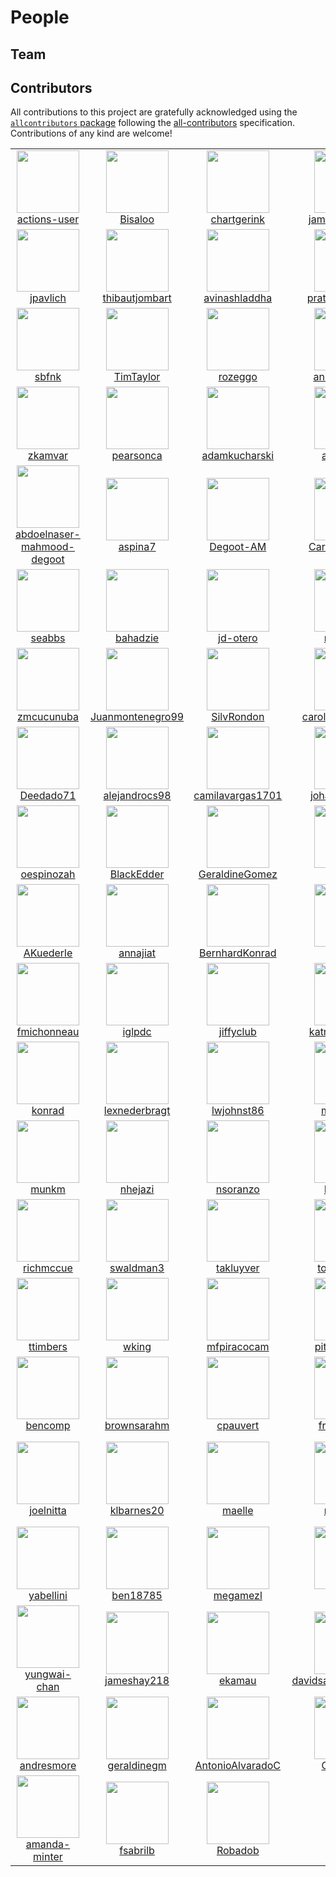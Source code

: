 # People

## Team

## Contributors



<!-- ALL-CONTRIBUTORS-LIST:START - Do not remove or modify this section -->
<!-- prettier-ignore-start -->
<!-- markdownlint-disable -->

All contributions to this project are gratefully acknowledged using the [`allcontributors` package](https://github.com/ropenscilabs/allcontributors) following the [all-contributors](https://allcontributors.org) specification. Contributions of any kind are welcome!

<table>

<tr>
<td align="center">
<a href="https://github.com/actions-user">
<img src="https://avatars.githubusercontent.com/u/65916846?v=4" width="100px;" alt=""/>
</a><br>
<a href="https://github.com/epiverse-trace/varnish/commits?author=actions-user">actions-user</a>
</td>
<td align="center">
<a href="https://github.com/Bisaloo">
<img src="https://avatars.githubusercontent.com/u/10783929?v=4" width="100px;" alt=""/>
</a><br>
<a href="https://github.com/epiverse-trace/varnish/commits?author=Bisaloo">Bisaloo</a>
</td>
<td align="center">
<a href="https://github.com/chartgerink">
<img src="https://avatars.githubusercontent.com/u/2946344?v=4" width="100px;" alt=""/>
</a><br>
<a href="https://github.com/epiverse-trace/varnish/commits?author=chartgerink">chartgerink</a>
</td>
<td align="center">
<a href="https://github.com/jamesmbaazam">
<img src="https://avatars.githubusercontent.com/u/43169674?v=4" width="100px;" alt=""/>
</a><br>
<a href="https://github.com/epiverse-trace/varnish/commits?author=jamesmbaazam">jamesmbaazam</a>
</td>
<td align="center">
<a href="https://github.com/joshwlambert">
<img src="https://avatars.githubusercontent.com/u/46606402?v=4" width="100px;" alt=""/>
</a><br>
<a href="https://github.com/epiverse-trace/varnish/commits?author=joshwlambert">joshwlambert</a>
</td>
</tr>


<tr>
<td align="center">
<a href="https://github.com/jpavlich">
<img src="https://avatars.githubusercontent.com/u/1485744?v=4" width="100px;" alt=""/>
</a><br>
<a href="https://github.com/epiverse-trace/varnish/commits?author=jpavlich">jpavlich</a>
</td>
<td align="center">
<a href="https://github.com/thibautjombart">
<img src="https://avatars.githubusercontent.com/u/10757154?v=4" width="100px;" alt=""/>
</a><br>
<a href="https://github.com/epiverse-trace/varnish/commits?author=thibautjombart">thibautjombart</a>
</td>
<td align="center">
<a href="https://github.com/avinashladdha">
<img src="https://avatars.githubusercontent.com/u/63897300?u=d687a1b154a2d6627d199f8b14fb5a29a70a2e3b&v=4" width="100px;" alt=""/>
</a><br>
<a href="https://github.com/epiverse-trace/varnish/commits?author=avinashladdha">avinashladdha</a>
</td>
<td align="center">
<a href="https://github.com/pratikunterwegs">
<img src="https://avatars.githubusercontent.com/u/25272594?u=c1ee6f01295bc87e9c35da642e6eb4efa9d152a9&v=4" width="100px;" alt=""/>
</a><br>
<a href="https://github.com/epiverse-trace/varnish/commits?author=pratikunterwegs">pratikunterwegs</a>
</td>
<td align="center">
<a href="https://github.com/juan-umana">
<img src="https://avatars.githubusercontent.com/u/64109621?u=b4097abb1d092e3a1e217c6d69a02a27aad5608e&v=4" width="100px;" alt=""/>
</a><br>
<a href="https://github.com/epiverse-trace/varnish/commits?author=juan-umana">juan-umana</a>
</td>
</tr>


<tr>
<td align="center">
<a href="https://github.com/sbfnk">
<img src="https://avatars.githubusercontent.com/u/1156307?u=ebb3f97708c52159d8bc69dc7336ac912d069606&v=4" width="100px;" alt=""/>
</a><br>
<a href="https://github.com/epiverse-trace/varnish/commits?author=sbfnk">sbfnk</a>
</td>
<td align="center">
<a href="https://github.com/TimTaylor">
<img src="https://avatars.githubusercontent.com/u/43499035?u=db4f4432cbb6c914ee30b1ebffdf1b2af1acd316&v=4" width="100px;" alt=""/>
</a><br>
<a href="https://github.com/epiverse-trace/varnish/commits?author=TimTaylor">TimTaylor</a>
</td>
<td align="center">
<a href="https://github.com/rozeggo">
<img src="https://avatars.githubusercontent.com/u/3005021?v=4" width="100px;" alt=""/>
</a><br>
<a href="https://github.com/epiverse-trace/varnish/commits?author=rozeggo">rozeggo</a>
</td>
<td align="center">
<a href="https://github.com/annacarnegie">
<img src="https://avatars.githubusercontent.com/u/97619284?u=4ae4a26d02f21b4a53a2b505047b621a66b3e4d1&v=4" width="100px;" alt=""/>
</a><br>
<a href="https://github.com/epiverse-trace/varnish/commits?author=annacarnegie">annacarnegie</a>
</td>
<td align="center">
<a href="https://github.com/ffinger">
<img src="https://avatars.githubusercontent.com/u/12323626?v=4" width="100px;" alt=""/>
</a><br>
<a href="https://github.com/epiverse-trace/varnish/commits?author=ffinger">ffinger</a>
</td>
</tr>


<tr>
<td align="center">
<a href="https://github.com/zkamvar">
<img src="https://avatars.githubusercontent.com/u/3639446?v=4" width="100px;" alt=""/>
</a><br>
<a href="https://github.com/epiverse-trace/varnish/commits?author=zkamvar">zkamvar</a>
</td>
<td align="center">
<a href="https://github.com/pearsonca">
<img src="https://avatars.githubusercontent.com/u/1828039?u=57e779e086a50c0d00205e110758272131b1b118&v=4" width="100px;" alt=""/>
</a><br>
<a href="https://github.com/epiverse-trace/varnish/commits?author=pearsonca">pearsonca</a>
</td>
<td align="center">
<a href="https://github.com/adamkucharski">
<img src="https://avatars.githubusercontent.com/u/8329046?u=dc224ae97e7693d44d9b1bc7968650a1f4134a42&v=4" width="100px;" alt=""/>
</a><br>
<a href="https://github.com/epiverse-trace/varnish/commits?author=adamkucharski">adamkucharski</a>
</td>
<td align="center">
<a href="https://github.com/avallecam">
<img src="https://avatars.githubusercontent.com/u/21230390?u=47f5679ff447f4ffa93855c58e25d31cc9d76ba7&v=4" width="100px;" alt=""/>
</a><br>
<a href="https://github.com/epiverse-trace/varnish/commits?author=avallecam">avallecam</a>
</td>
<td align="center">
<a href="https://github.com/Karim-Mane">
<img src="https://avatars.githubusercontent.com/u/84502011?u=228e2c85d83394cc284f3a0ebdcd644e4b926e45&v=4" width="100px;" alt=""/>
</a><br>
<a href="https://github.com/epiverse-trace/varnish/commits?author=Karim-Mane">Karim-Mane</a>
</td>
</tr>


<tr>
<td align="center">
<a href="https://github.com/abdoelnaser-mahmood-degoot">
<img src="https://avatars.githubusercontent.com/u/133226487?v=4" width="100px;" alt=""/>
</a><br>
<a href="https://github.com/epiverse-trace/varnish/commits?author=abdoelnaser-mahmood-degoot">abdoelnaser-mahmood-degoot</a>
</td>
<td align="center">
<a href="https://github.com/aspina7">
<img src="https://avatars.githubusercontent.com/u/18347047?u=68bf777c871eca4afe43aefb087139bec11ccd8e&v=4" width="100px;" alt=""/>
</a><br>
<a href="https://github.com/epiverse-trace/varnish/commits?author=aspina7">aspina7</a>
</td>
<td align="center">
<a href="https://github.com/Degoot-AM">
<img src="https://avatars.githubusercontent.com/u/19929487?u=d154322701121d940d28d02e41a5749f8d354274&v=4" width="100px;" alt=""/>
</a><br>
<a href="https://github.com/epiverse-trace/varnish/commits?author=Degoot-AM">Degoot-AM</a>
</td>
<td align="center">
<a href="https://github.com/CarmenTamayo">
<img src="https://avatars.githubusercontent.com/u/114071268?u=3bb8054a5c8d70a0212c1aca51fc39cb0b66759c&v=4" width="100px;" alt=""/>
</a><br>
<a href="https://github.com/epiverse-trace/varnish/commits?author=CarmenTamayo">CarmenTamayo</a>
</td>
<td align="center">
<a href="https://github.com/thimotei">
<img src="https://avatars.githubusercontent.com/u/11581083?v=4" width="100px;" alt=""/>
</a><br>
<a href="https://github.com/epiverse-trace/varnish/commits?author=thimotei">thimotei</a>
</td>
</tr>


<tr>
<td align="center">
<a href="https://github.com/seabbs">
<img src="https://avatars.githubusercontent.com/u/20317649?u=eff3f4970c361f47af4e653fa562743001c5c2c3&v=4" width="100px;" alt=""/>
</a><br>
<a href="https://github.com/epiverse-trace/varnish/commits?author=seabbs">seabbs</a>
</td>
<td align="center">
<a href="https://github.com/bahadzie">
<img src="https://avatars.githubusercontent.com/u/41001537?u=93698de2b5c3e232f7bdf78ddae9be85ffcdd0cb&v=4" width="100px;" alt=""/>
</a><br>
<a href="https://github.com/epiverse-trace/varnish/commits?author=bahadzie">bahadzie</a>
</td>
<td align="center">
<a href="https://github.com/jd-otero">
<img src="https://avatars.githubusercontent.com/u/56242573?v=4" width="100px;" alt=""/>
</a><br>
<a href="https://github.com/epiverse-trace/varnish/commits?author=jd-otero">jd-otero</a>
</td>
<td align="center">
<a href="https://github.com/macataci">
<img src="https://avatars.githubusercontent.com/u/88789311?v=4" width="100px;" alt=""/>
</a><br>
<a href="https://github.com/epiverse-trace/varnish/commits?author=macataci">macataci</a>
</td>
<td align="center">
<a href="https://github.com/lgbermeo">
<img src="https://avatars.githubusercontent.com/u/123580898?v=4" width="100px;" alt=""/>
</a><br>
<a href="https://github.com/epiverse-trace/varnish/commits?author=lgbermeo">lgbermeo</a>
</td>
</tr>


<tr>
<td align="center">
<a href="https://github.com/zmcucunuba">
<img src="https://avatars.githubusercontent.com/u/22243967?v=4" width="100px;" alt=""/>
</a><br>
<a href="https://github.com/epiverse-trace/varnish/commits?author=zmcucunuba">zmcucunuba</a>
</td>
<td align="center">
<a href="https://github.com/Juanmontenegro99">
<img src="https://avatars.githubusercontent.com/u/60274234?v=4" width="100px;" alt=""/>
</a><br>
<a href="https://github.com/epiverse-trace/varnish/commits?author=Juanmontenegro99">Juanmontenegro99</a>
</td>
<td align="center">
<a href="https://github.com/SilvRondon">
<img src="https://avatars.githubusercontent.com/u/135756031?v=4" width="100px;" alt=""/>
</a><br>
<a href="https://github.com/epiverse-trace/varnish/commits?author=SilvRondon">SilvRondon</a>
</td>
<td align="center">
<a href="https://github.com/carolinavelasco23">
<img src="https://avatars.githubusercontent.com/u/148351257?v=4" width="100px;" alt=""/>
</a><br>
<a href="https://github.com/epiverse-trace/varnish/commits?author=carolinavelasco23">carolinavelasco23</a>
</td>
<td align="center">
<a href="https://github.com/nizuro">
<img src="https://avatars.githubusercontent.com/u/148383423?v=4" width="100px;" alt=""/>
</a><br>
<a href="https://github.com/epiverse-trace/varnish/commits?author=nizuro">nizuro</a>
</td>
</tr>


<tr>
<td align="center">
<a href="https://github.com/Deedado71">
<img src="https://avatars.githubusercontent.com/u/115372183?v=4" width="100px;" alt=""/>
</a><br>
<a href="https://github.com/epiverse-trace/varnish/commits?author=Deedado71">Deedado71</a>
</td>
<td align="center">
<a href="https://github.com/alejandrocs98">
<img src="https://avatars.githubusercontent.com/u/87541159?u=af9888be17ba9616ae9c9d218e693dc39e1513cc&v=4" width="100px;" alt=""/>
</a><br>
<a href="https://github.com/epiverse-trace/varnish/commits?author=alejandrocs98">alejandrocs98</a>
</td>
<td align="center">
<a href="https://github.com/camilavargas1701">
<img src="https://avatars.githubusercontent.com/u/148375593?v=4" width="100px;" alt=""/>
</a><br>
<a href="https://github.com/epiverse-trace/varnish/commits?author=camilavargas1701">camilavargas1701</a>
</td>
<td align="center">
<a href="https://github.com/johanaatorress">
<img src="https://avatars.githubusercontent.com/u/148384716?v=4" width="100px;" alt=""/>
</a><br>
<a href="https://github.com/epiverse-trace/varnish/commits?author=johanaatorress">johanaatorress</a>
</td>
<td align="center">
<a href="https://github.com/roganich">
<img src="https://avatars.githubusercontent.com/u/73041689?u=9143140fd4e532b5149b913c61fd96a9535de494&v=4" width="100px;" alt=""/>
</a><br>
<a href="https://github.com/epiverse-trace/varnish/commits?author=roganich">roganich</a>
</td>
</tr>


<tr>
<td align="center">
<a href="https://github.com/oespinozah">
<img src="https://avatars.githubusercontent.com/u/60980297?u=49afaa50e6667b1995bd4c6610c54dc0188937c6&v=4" width="100px;" alt=""/>
</a><br>
<a href="https://github.com/epiverse-trace/varnish/commits?author=oespinozah">oespinozah</a>
</td>
<td align="center">
<a href="https://github.com/BlackEdder">
<img src="https://avatars.githubusercontent.com/u/845741?v=4" width="100px;" alt=""/>
</a><br>
<a href="https://github.com/epiverse-trace/varnish/commits?author=BlackEdder">BlackEdder</a>
</td>
<td align="center">
<a href="https://github.com/GeraldineGomez">
<img src="https://avatars.githubusercontent.com/u/46997659?v=4" width="100px;" alt=""/>
</a><br>
<a href="https://github.com/epiverse-trace/varnish/commits?author=GeraldineGomez">GeraldineGomez</a>
</td>
<td align="center">
<a href="https://github.com/erees">
<img src="https://avatars.githubusercontent.com/u/22442251?v=4" width="100px;" alt=""/>
</a><br>
<a href="https://github.com/epiverse-trace/varnish/commits?author=erees">erees</a>
</td>
<td align="center">
<a href="https://github.com/agreene71">
<img src="https://avatars.githubusercontent.com/u/11233984?v=4" width="100px;" alt=""/>
</a><br>
<a href="https://github.com/epiverse-trace/varnish/commits?author=agreene71">agreene71</a>
</td>
</tr>


<tr>
<td align="center">
<a href="https://github.com/AKuederle">
<img src="https://avatars.githubusercontent.com/u/10776763?v=4" width="100px;" alt=""/>
</a><br>
<a href="https://github.com/epiverse-trace/varnish/commits?author=AKuederle">AKuederle</a>
</td>
<td align="center">
<a href="https://github.com/annajiat">
<img src="https://avatars.githubusercontent.com/u/3046889?v=4" width="100px;" alt=""/>
</a><br>
<a href="https://github.com/epiverse-trace/varnish/commits?author=annajiat">annajiat</a>
</td>
<td align="center">
<a href="https://github.com/BernhardKonrad">
<img src="https://avatars.githubusercontent.com/u/2601674?v=4" width="100px;" alt=""/>
</a><br>
<a href="https://github.com/epiverse-trace/varnish/commits?author=BernhardKonrad">BernhardKonrad</a>
</td>
<td align="center">
<a href="https://github.com/daisieh">
<img src="https://avatars.githubusercontent.com/u/1827728?v=4" width="100px;" alt=""/>
</a><br>
<a href="https://github.com/epiverse-trace/varnish/commits?author=daisieh">daisieh</a>
</td>
<td align="center">
<a href="https://github.com/ErinBecker">
<img src="https://avatars.githubusercontent.com/u/19176319?v=4" width="100px;" alt=""/>
</a><br>
<a href="https://github.com/epiverse-trace/varnish/commits?author=ErinBecker">ErinBecker</a>
</td>
</tr>


<tr>
<td align="center">
<a href="https://github.com/fmichonneau">
<img src="https://avatars.githubusercontent.com/u/5502922?v=4" width="100px;" alt=""/>
</a><br>
<a href="https://github.com/epiverse-trace/varnish/commits?author=fmichonneau">fmichonneau</a>
</td>
<td align="center">
<a href="https://github.com/iglpdc">
<img src="https://avatars.githubusercontent.com/u/1700319?v=4" width="100px;" alt=""/>
</a><br>
<a href="https://github.com/epiverse-trace/varnish/commits?author=iglpdc">iglpdc</a>
</td>
<td align="center">
<a href="https://github.com/jiffyclub">
<img src="https://avatars.githubusercontent.com/u/920492?v=4" width="100px;" alt=""/>
</a><br>
<a href="https://github.com/epiverse-trace/varnish/commits?author=jiffyclub">jiffyclub</a>
</td>
<td align="center">
<a href="https://github.com/katrinleinweber">
<img src="https://avatars.githubusercontent.com/u/9948149?v=4" width="100px;" alt=""/>
</a><br>
<a href="https://github.com/epiverse-trace/varnish/commits?author=katrinleinweber">katrinleinweber</a>
</td>
<td align="center">
<a href="https://github.com/kekoziar">
<img src="https://avatars.githubusercontent.com/u/28507641?v=4" width="100px;" alt=""/>
</a><br>
<a href="https://github.com/epiverse-trace/varnish/commits?author=kekoziar">kekoziar</a>
</td>
</tr>


<tr>
<td align="center">
<a href="https://github.com/konrad">
<img src="https://avatars.githubusercontent.com/u/49392?v=4" width="100px;" alt=""/>
</a><br>
<a href="https://github.com/epiverse-trace/varnish/commits?author=konrad">konrad</a>
</td>
<td align="center">
<a href="https://github.com/lexnederbragt">
<img src="https://avatars.githubusercontent.com/u/1122351?v=4" width="100px;" alt=""/>
</a><br>
<a href="https://github.com/epiverse-trace/varnish/commits?author=lexnederbragt">lexnederbragt</a>
</td>
<td align="center">
<a href="https://github.com/lwjohnst86">
<img src="https://avatars.githubusercontent.com/u/6662983?v=4" width="100px;" alt=""/>
</a><br>
<a href="https://github.com/epiverse-trace/varnish/commits?author=lwjohnst86">lwjohnst86</a>
</td>
<td align="center">
<a href="https://github.com/maneesha">
<img src="https://avatars.githubusercontent.com/u/829690?v=4" width="100px;" alt=""/>
</a><br>
<a href="https://github.com/epiverse-trace/varnish/commits?author=maneesha">maneesha</a>
</td>
<td align="center">
<a href="https://github.com/mbonsma">
<img src="https://avatars.githubusercontent.com/u/5651370?v=4" width="100px;" alt=""/>
</a><br>
<a href="https://github.com/epiverse-trace/varnish/commits?author=mbonsma">mbonsma</a>
</td>
</tr>


<tr>
<td align="center">
<a href="https://github.com/munkm">
<img src="https://avatars.githubusercontent.com/u/6745434?v=4" width="100px;" alt=""/>
</a><br>
<a href="https://github.com/epiverse-trace/varnish/commits?author=munkm">munkm</a>
</td>
<td align="center">
<a href="https://github.com/nhejazi">
<img src="https://avatars.githubusercontent.com/u/8527276?v=4" width="100px;" alt=""/>
</a><br>
<a href="https://github.com/epiverse-trace/varnish/commits?author=nhejazi">nhejazi</a>
</td>
<td align="center">
<a href="https://github.com/nsoranzo">
<img src="https://avatars.githubusercontent.com/u/4924623?v=4" width="100px;" alt=""/>
</a><br>
<a href="https://github.com/epiverse-trace/varnish/commits?author=nsoranzo">nsoranzo</a>
</td>
<td align="center">
<a href="https://github.com/PBarmby">
<img src="https://avatars.githubusercontent.com/u/2228639?v=4" width="100px;" alt=""/>
</a><br>
<a href="https://github.com/epiverse-trace/varnish/commits?author=PBarmby">PBarmby</a>
</td>
<td align="center">
<a href="https://github.com/rgaiacs">
<img src="https://avatars.githubusercontent.com/u/1506457?v=4" width="100px;" alt=""/>
</a><br>
<a href="https://github.com/epiverse-trace/varnish/commits?author=rgaiacs">rgaiacs</a>
</td>
</tr>


<tr>
<td align="center">
<a href="https://github.com/richmccue">
<img src="https://avatars.githubusercontent.com/u/581697?v=4" width="100px;" alt=""/>
</a><br>
<a href="https://github.com/epiverse-trace/varnish/commits?author=richmccue">richmccue</a>
</td>
<td align="center">
<a href="https://github.com/swaldman3">
<img src="https://avatars.githubusercontent.com/u/2036150?v=4" width="100px;" alt=""/>
</a><br>
<a href="https://github.com/epiverse-trace/varnish/commits?author=swaldman3">swaldman3</a>
</td>
<td align="center">
<a href="https://github.com/takluyver">
<img src="https://avatars.githubusercontent.com/u/327925?v=4" width="100px;" alt=""/>
</a><br>
<a href="https://github.com/epiverse-trace/varnish/commits?author=takluyver">takluyver</a>
</td>
<td align="center">
<a href="https://github.com/tobyhodges">
<img src="https://avatars.githubusercontent.com/u/9694524?v=4" width="100px;" alt=""/>
</a><br>
<a href="https://github.com/epiverse-trace/varnish/commits?author=tobyhodges">tobyhodges</a>
</td>
<td align="center">
<a href="https://github.com/TomKellyGenetics">
<img src="https://avatars.githubusercontent.com/u/5493325?v=4" width="100px;" alt=""/>
</a><br>
<a href="https://github.com/epiverse-trace/varnish/commits?author=TomKellyGenetics">TomKellyGenetics</a>
</td>
</tr>


<tr>
<td align="center">
<a href="https://github.com/ttimbers">
<img src="https://avatars.githubusercontent.com/u/6865016?v=4" width="100px;" alt=""/>
</a><br>
<a href="https://github.com/epiverse-trace/varnish/commits?author=ttimbers">ttimbers</a>
</td>
<td align="center">
<a href="https://github.com/wking">
<img src="https://avatars.githubusercontent.com/u/209920?v=4" width="100px;" alt=""/>
</a><br>
<a href="https://github.com/epiverse-trace/varnish/commits?author=wking">wking</a>
</td>
<td align="center">
<a href="https://github.com/mfpiracocam">
<img src="https://avatars.githubusercontent.com/u/30726423?v=4" width="100px;" alt=""/>
</a><br>
<a href="https://github.com/epiverse-trace/varnish/commits?author=mfpiracocam">mfpiracocam</a>
</td>
<td align="center">
<a href="https://github.com/pitmonticone">
<img src="https://avatars.githubusercontent.com/u/38562595?v=4" width="100px;" alt=""/>
</a><br>
<a href="https://github.com/epiverse-trace/varnish/commits?author=pitmonticone">pitmonticone</a>
</td>
<td align="center">
<a href="https://github.com/ntorresd">
<img src="https://avatars.githubusercontent.com/u/45337127?u=0593694453e930b60308c0f386ae7bd2f2bc4c42&v=4" width="100px;" alt=""/>
</a><br>
<a href="https://github.com/epiverse-trace/varnish/commits?author=ntorresd">ntorresd</a>
</td>
</tr>


<tr>
<td align="center">
<a href="https://github.com/bencomp">
<img src="https://avatars.githubusercontent.com/u/1303898?v=4" width="100px;" alt=""/>
</a><br>
<a href="https://github.com/epiverse-trace/varnish/commits?author=bencomp">bencomp</a>
</td>
<td align="center">
<a href="https://github.com/brownsarahm">
<img src="https://avatars.githubusercontent.com/u/10656079?v=4" width="100px;" alt=""/>
</a><br>
<a href="https://github.com/epiverse-trace/varnish/commits?author=brownsarahm">brownsarahm</a>
</td>
<td align="center">
<a href="https://github.com/cpauvert">
<img src="https://avatars.githubusercontent.com/u/12406679?v=4" width="100px;" alt=""/>
</a><br>
<a href="https://github.com/epiverse-trace/varnish/commits?author=cpauvert">cpauvert</a>
</td>
<td align="center">
<a href="https://github.com/froggleston">
<img src="https://avatars.githubusercontent.com/u/1872302?v=4" width="100px;" alt=""/>
</a><br>
<a href="https://github.com/epiverse-trace/varnish/commits?author=froggleston">froggleston</a>
</td>
<td align="center">
<a href="https://github.com/jcolomb">
<img src="https://avatars.githubusercontent.com/u/1876667?v=4" width="100px;" alt=""/>
</a><br>
<a href="https://github.com/epiverse-trace/varnish/commits?author=jcolomb">jcolomb</a>
</td>
</tr>


<tr>
<td align="center">
<a href="https://github.com/joelnitta">
<img src="https://avatars.githubusercontent.com/u/13459362?v=4" width="100px;" alt=""/>
</a><br>
<a href="https://github.com/epiverse-trace/varnish/commits?author=joelnitta">joelnitta</a>
</td>
<td align="center">
<a href="https://github.com/klbarnes20">
<img src="https://avatars.githubusercontent.com/u/64787509?v=4" width="100px;" alt=""/>
</a><br>
<a href="https://github.com/epiverse-trace/varnish/commits?author=klbarnes20">klbarnes20</a>
</td>
<td align="center">
<a href="https://github.com/maelle">
<img src="https://avatars.githubusercontent.com/u/8360597?v=4" width="100px;" alt=""/>
</a><br>
<a href="https://github.com/epiverse-trace/varnish/commits?author=maelle">maelle</a>
</td>
<td align="center">
<a href="https://github.com/milanmlft">
<img src="https://avatars.githubusercontent.com/u/38256462?v=4" width="100px;" alt=""/>
</a><br>
<a href="https://github.com/epiverse-trace/varnish/commits?author=milanmlft">milanmlft</a>
</td>
<td align="center">
<a href="https://github.com/olexandr-konovalov">
<img src="https://avatars.githubusercontent.com/u/5751387?v=4" width="100px;" alt=""/>
</a><br>
<a href="https://github.com/epiverse-trace/varnish/commits?author=olexandr-konovalov">olexandr-konovalov</a>
</td>
</tr>


<tr>
<td align="center">
<a href="https://github.com/yabellini">
<img src="https://avatars.githubusercontent.com/u/2473676?v=4" width="100px;" alt=""/>
</a><br>
<a href="https://github.com/epiverse-trace/varnish/commits?author=yabellini">yabellini</a>
</td>
<td align="center">
<a href="https://github.com/ben18785">
<img src="https://avatars.githubusercontent.com/u/4490664?v=4" width="100px;" alt=""/>
</a><br>
<a href="https://github.com/epiverse-trace/varnish/commits?author=ben18785">ben18785</a>
</td>
<td align="center">
<a href="https://github.com/megamezl">
<img src="https://avatars.githubusercontent.com/u/79583759?v=4" width="100px;" alt=""/>
</a><br>
<a href="https://github.com/epiverse-trace/varnish/commits?author=megamezl">megamezl</a>
</td>
<td align="center">
<a href="https://github.com/tracelac">
<img src="https://avatars.githubusercontent.com/u/110865079?v=4" width="100px;" alt=""/>
</a><br>
<a href="https://github.com/epiverse-trace/varnish/commits?author=tracelac">tracelac</a>
</td>
<td align="center">
<a href="https://github.com/hyolimkang">
<img src="https://avatars.githubusercontent.com/u/66198338?u=e8557c295ca2f8b89182e0a3c4d1781e160fd3f7&v=4" width="100px;" alt=""/>
</a><br>
<a href="https://github.com/epiverse-trace/varnish/commits?author=hyolimkang">hyolimkang</a>
</td>
</tr>


<tr>
<td align="center">
<a href="https://github.com/yungwai-chan">
<img src="https://avatars.githubusercontent.com/u/84997490?v=4" width="100px;" alt=""/>
</a><br>
<a href="https://github.com/epiverse-trace/varnish/commits?author=yungwai-chan">yungwai-chan</a>
</td>
<td align="center">
<a href="https://github.com/jameshay218">
<img src="https://avatars.githubusercontent.com/u/9113187?v=4" width="100px;" alt=""/>
</a><br>
<a href="https://github.com/epiverse-trace/varnish/commits?author=jameshay218">jameshay218</a>
</td>
<td align="center">
<a href="https://github.com/ekamau">
<img src="https://avatars.githubusercontent.com/u/7207204?v=4" width="100px;" alt=""/>
</a><br>
<a href="https://github.com/epiverse-trace/varnish/commits?author=ekamau">ekamau</a>
</td>
<td align="center">
<a href="https://github.com/davidsantiagoquevedo">
<img src="https://avatars.githubusercontent.com/u/67650252?u=821e4d145648338b0025bc34304fb9c77a39ab1c&v=4" width="100px;" alt=""/>
</a><br>
<a href="https://github.com/epiverse-trace/varnish/commits?author=davidsantiagoquevedo">davidsantiagoquevedo</a>
</td>
<td align="center">
<a href="https://github.com/rccreswell">
<img src="https://avatars.githubusercontent.com/u/56924958?v=4" width="100px;" alt=""/>
</a><br>
<a href="https://github.com/epiverse-trace/varnish/commits?author=rccreswell">rccreswell</a>
</td>
</tr>


<tr>
<td align="center">
<a href="https://github.com/andresmore">
<img src="https://avatars.githubusercontent.com/u/2692503?v=4" width="100px;" alt=""/>
</a><br>
<a href="https://github.com/epiverse-trace/varnish/commits?author=andresmore">andresmore</a>
</td>
<td align="center">
<a href="https://github.com/geraldinegm">
<img src="https://avatars.githubusercontent.com/u/97849051?v=4" width="100px;" alt=""/>
</a><br>
<a href="https://github.com/epiverse-trace/varnish/commits?author=geraldinegm">geraldinegm</a>
</td>
<td align="center">
<a href="https://github.com/AntonioAlvaradoC">
<img src="https://avatars.githubusercontent.com/u/108705534?v=4" width="100px;" alt=""/>
</a><br>
<a href="https://github.com/epiverse-trace/varnish/commits?author=AntonioAlvaradoC">AntonioAlvaradoC</a>
</td>
<td align="center">
<a href="https://github.com/GAcero02">
<img src="https://avatars.githubusercontent.com/u/119520363?u=5a51c93e6e3da6c845bc6d566f681db08098a60a&v=4" width="100px;" alt=""/>
</a><br>
<a href="https://github.com/epiverse-trace/varnish/commits?author=GAcero02">GAcero02</a>
</td>
<td align="center">
<a href="https://github.com/npinto22">
<img src="https://avatars.githubusercontent.com/u/81591932?v=4" width="100px;" alt=""/>
</a><br>
<a href="https://github.com/epiverse-trace/varnish/commits?author=npinto22">npinto22</a>
</td>
</tr>


<tr>
<td align="center">
<a href="https://github.com/amanda-minter">
<img src="https://avatars.githubusercontent.com/u/19464496?v=4" width="100px;" alt=""/>
</a><br>
<a href="https://github.com/epiverse-trace/varnish/commits?author=amanda-minter">amanda-minter</a>
</td>
<td align="center">
<a href="https://github.com/fsabrilb">
<img src="https://avatars.githubusercontent.com/u/30728976?v=4" width="100px;" alt=""/>
</a><br>
<a href="https://github.com/epiverse-trace/varnish/commits?author=fsabrilb">fsabrilb</a>
</td>
<td align="center">
<a href="https://github.com/Robadob">
<img src="https://avatars.githubusercontent.com/u/742154?v=4" width="100px;" alt=""/>
</a><br>
<a href="https://github.com/epiverse-trace/varnish/commits?author=Robadob">Robadob</a>
</td>
</tr>

</table>

<!-- markdownlint-enable -->
<!-- prettier-ignore-end -->
<!-- ALL-CONTRIBUTORS-LIST:END -->


